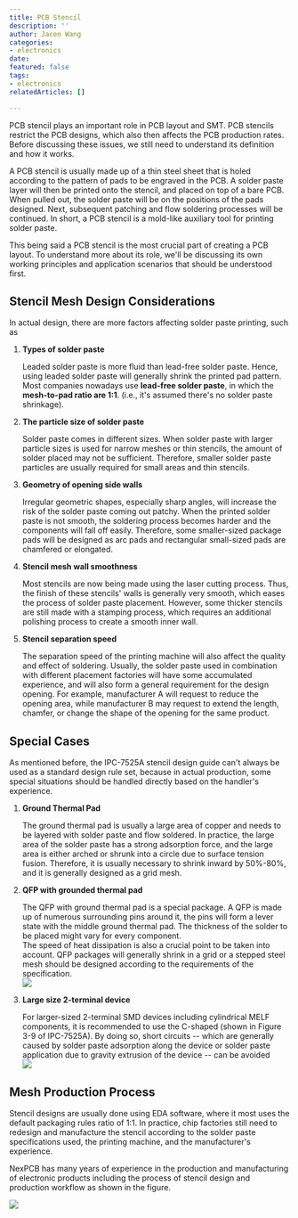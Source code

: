 ```yaml
---
title: PCB Stencil
description: ''
author: Jacen Wang
categories:
- electronics
date: 
featured: false
tags:
- electronics
relatedArticles: []

---
```

PCB stencil plays an important role in PCB layout and SMT. PCB stencils restrict the PCB designs, which also then affects the PCB production rates. Before discussing these issues, we still need to understand its definition and how it works.

A PCB stencil is usually made up of a thin steel sheet that is holed according to the pattern of pads to be engraved in the PCB. A solder paste layer will then be printed onto the stencil, and placed on top of a bare PCB. When pulled out, the solder paste will be on the positions of the pads designed. Next, subsequent patching and flow soldering processes will be continued. In short, a PCB stencil is a mold-like auxiliary tool for printing solder paste.

This being said a PCB stencil is the most crucial part of creating a PCB layout. To understand more about its role, we'll be discussing its own working principles and application scenarios that should be understood first.

## Stencil Mesh Design Considerations

In actual design, there are more factors affecting solder paste printing, such as

1. **Types of solder paste**

   Leaded solder paste is more fluid than lead-free solder paste. Hence, using leaded solder paste will generally shrink the printed pad pattern. Most companies nowadays use **lead-free solder paste**, in which the **mesh-to-pad ratio are 1:1**. (i.e., it's assumed there's no solder paste shrinkage).
2. **The particle size of solder paste**

   Solder paste comes in different sizes. When solder paste with larger particle sizes is used for narrow meshes or thin stencils, the amount of solder placed may not be sufficient. Therefore, smaller solder paste particles are usually required for small areas and thin stencils.
3. **Geometry of opening side walls**

   Irregular geometric shapes, especially sharp angles, will increase the risk of the solder paste coming out patchy. When the printed solder paste is not smooth, the soldering process becomes harder and the components will fall off easily. Therefore, some smaller-sized package pads will be designed as arc pads and rectangular small-sized pads are chamfered or elongated.
4. **Stencil mesh wall smoothness**

   Most stencils are now being made using the laser cutting process. Thus, the finish of these stencils' walls is generally very smooth, which eases the process of solder paste placement. However, some thicker stencils are still made with a stamping process, which requires an additional polishing process to create a smooth inner wall.
5. **Stencil separation speed**

   The separation speed of the printing machine will also affect the quality and effect of soldering. Usually, the solder paste used in combination with different placement factories will have some accumulated experience, and will also form a general requirement for the design opening. For example, manufacturer A will request to reduce the opening area, while manufacturer B may request to extend the length, chamfer, or change the shape of the opening for the same product.

 

## Special Cases

As mentioned before, the IPC-7525A stencil design guide can't always be used as a standard design rule set, because in actual production, some special situations should be handled directly based on the handler's experience.

1. **Ground Thermal Pad**

   The ground thermal pad is usually a large area of copper and needs to be layered with solder paste and flow soldered. In practice, the large area of the solder paste has a strong adsorption force, and the large area is either arched or shrunk into a circle due to surface tension fusion. Therefore, it is usually necessary to shrink inward by 50%-80%, and it is generally designed as a grid mesh.

    
2. **QFP with grounded thermal pad**

   The QFP with ground thermal pad is a special package. A QFP is made up of numerous surrounding pins around it, the pins will form a lever state with the middle ground thermal pad. The thickness of the solder to be placed might vary for every component.   
   The speed of heat dissipation is also a crucial point to be taken into account. QFP packages will generally shrink in a grid or a stepped steel mesh should be designed according to the requirements of the specification.  
   ![](/images/pcb-stencil-03.png)
3. **Large size 2-terminal device**

   For larger-sized 2-terminal SMD devices including cylindrical MELF components, it is recommended to use the C-shaped (shown in Figure 3-9 of IPC-7525A). By doing so, short circuits -- which are generally caused by solder paste adsorption along the device or solder paste application due to gravity extrusion of the device -- can be avoided  
   ![](/images/pcb-stencil-04.png)

## Mesh Production Process

Stencil designs are usually done using EDA software, where it most uses the default packaging rules ratio of 1:1. In practice, chip factories still need to redesign and manufacture the stencil according to the solder paste specifications used, the printing machine, and the manufacturer's experience.

NexPCB has many years of experience in the production and manufacturing of electronic products including the process of stencil design and production workflow as shown in the figure. 

![](/images/pcb-stencil-05.png)